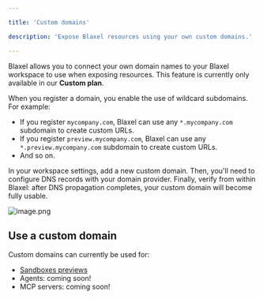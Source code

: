 ```yaml
---

title: 'Custom domains'

description: 'Expose Blaxel resources using your own custom domains.'

---
```


Blaxel allows you to connect your own domain names to your Blaxel workspace to use when exposing resources. This feature is currently only available in our **Custom plan**.

When you register a domain, you enable the use of wildcard subdomains. For example:

- If you register `mycompany.com`, Blaxel can use any `*.mycompany.com` subdomain to create custom URLs.
- If you register `preview.mycompany.com`, Blaxel can use any `*.preview.mycompany.com` subdomain to create custom URLs.
- And so on.

In your workspace settings, add a new custom domain. Then, you'll need to configure DNS records with your domain provider. Finally, verify from within Blaxel: after DNS propagation completes, your custom domain will become fully usable.

![image.png](Custom-domains/image.png)

## Use a custom domain

Custom domains can currently be used for:

- [Sandboxes previews](../Sandboxes/Preview-url)
- Agents: coming soon!
- MCP servers: coming soon!